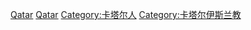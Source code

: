 [[Category:各國穆斯林|Qatar]]
[[Category:亚洲穆斯林|Qatar]]
[[Category:卡塔尔人|Category:卡塔尔人]]
[[Category:卡塔尔伊斯兰教|Category:卡塔尔伊斯兰教]]